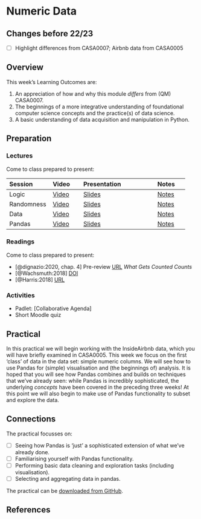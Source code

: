 # Numeric Data

:::{.callout-warning}
## Changes before 22/23

- [ ] Highlight differences from CASA0007; Airbnb data from CASA0005
:::

## Overview

::: {.callout-important}
This week's Learning Outcomes are:

1. An appreciation of how and why this module *differs* from (QM) CASA0007.
2. The beginnings of a more integrative understanding of foundational computer science concepts and the practice(s) of data science.
3. A basic understanding of data acquisition and manipulation in Python.
::: 


## Preparation

### Lectures

Come to class prepared to present:

| Session | Video | Presentation | Notes |
| :------ | :---- | :----------- | :---- |
| Logic | [Video](https://web.microsoftstream.com/video/b9684684-5210-4917-8066-c7c247872051) | [Slides](../lectures/5.1-Logic.qmd) | [Notes]() |
| Randomness | [Video](https://web.microsoftstream.com/video/18ee48e3-81d9-42d2-9e24-d434a9aa06ce) | [Slides](../lectures/5.2-Randomness.qmd) | [Notes]() |
| Data | [Video](https://web.microsoftstream.com/video/465db9d5-fc82-42f7-ada4-089a01de1d7b) | [Slides](../lectures/5.3-Files.qmd) | [Notes]() |
| Pandas | [Video](https://web.microsoftstream.com/video/ce84fd59-b44f-40cb-804b-593613053e24) | [Slides](../lectures/5.4-Pandas.qmd) | [Notes]() |

### Readings

Come to class prepared to present:

- [@dignazio:2020, chap. 4] Pre-review
[URL](https://bookbook.pubpub.org/pub/rykaknh1) *What Gets Counted Counts*
- [@Wachsmuth:2018] [DOI](https://doi.org/10.1177%2F0308518X18778038)
- [@Harris:2018] [URL](https://www.theguardian.com/commentisfree/2018/feb/12/profiteers-k
illing-airbnb-erode-communities)

### Activities

- Padlet: [Collaborative Agenda]
- Short Moodle quiz

## Practical

In this practical we will begin working with the InsideAirbnb data, which you will have briefly examined in CASA0005. This week we focus on the first 'class' of data in the data set: simple numeric columns. We will see how to use Pandas for (simple) visualisation and (the beginnings of) analysis. It is hoped that you will see how Pandas combines and builds on techniques that we've already seen: while Pandas is incredibly sophisticated, the underlying *concepts* have been covered in the preceding three weeks! At this point we will also begin to make use of Pandas functionality to subset and explore the data.

::: {.callout-tip}
## Connections

The practical focusses on:

- [ ] Seeing how Pandas is 'just' a sophisticated extension of what we've already done.
- [ ] Familiarising yourself with Pandas functionality.
- [ ] Performing basic data cleaning and exploration tasks (including visualisation).
- [ ] Selecting and aggregating data in pandas.

:::

The practical can be [downloaded from GitHub](https://github.com/jreades/fsds/blob/master/practicals/Practical-05-Numeric_Data.ipynb).

## References 
